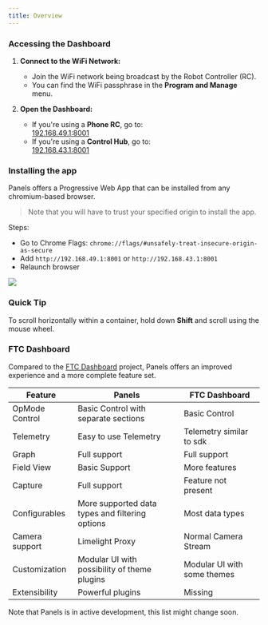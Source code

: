 ```yaml
---
title: Overview
---
```



### Accessing the Dashboard

1. **Connect to the WiFi Network:**
   - Join the WiFi network being broadcast by the Robot Controller (RC). 
   - You can find the WiFi passphrase in the **Program and Manage** menu.

2. **Open the Dashboard:**
   - If you're using a **Phone RC**, go to:  
     [192.168.49.1:8001](http://192.168.49.1:8001)
   - If you're using a **Control Hub**, go to:  
     [192.168.43.1:8001](http://192.168.43.1:8001)

### Installing the app
Panels offers a Progressive Web App that can be installed from any chromium-based browser.
> Note that you will have to trust your specified origin to install the app.

Steps:
- Go to Chrome Flags: `chrome://flags/#unsafely-treat-insecure-origin-as-secure`
- Add `http://192.168.49.1:8001` or `http://192.168.43.1:8001`
- Relaunch browser


<AutoplayVideo src="/docs/pwa.mp4" />

<Image src="/docs/pwa.png"/>

### Quick Tip
To scroll horizontally within a container, hold down **Shift** and scroll using the mouse wheel.

### FTC Dashboard
Compared to the [FTC Dashboard](https://github.com/acmerobotics/ftc-dashboard) project, Panels offers an improved experience and a more complete feature set.

| Feature | Panels | FTC Dashboard |
| --- | --- | --- |
| OpMode Control | Basic Control with separate sections | Basic Control |
| Telemetry | Easy to use Telemetry | Telemetry similar to sdk |
| Graph | Full support | Full support |
| Field View | Basic Support | More features |
| Capture | Full support | Feature not present |
| Configurables | More supported data types and filtering options | Most data types |
| Camera support | Limelight Proxy | Normal Camera Stream |
| Customization | Modular UI with possibility of theme plugins | Modular UI with some themes |
| Extensibility | Powerful plugins | Missing |

Note that Panels is in active development, this list might change soon.
